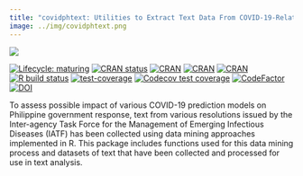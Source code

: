 ```yaml
---
title: "covidphtext: Utilities to Extract Text Data From COVID-19-Related Resolutions and Policies From the Philippines"
image: ../img/covidphtext.png
---
```


::: column-margin
[![](../img/covidphtext.png)](https://panukatan.io/covidphtext/)
:::

[![Lifecycle: maturing](https://img.shields.io/badge/lifecycle-maturing-blue.svg)](https://www.tidyverse.org/lifecycle/#maturing)
[![CRAN status](https://www.r-pkg.org/badges/version/covidphtext)](https://CRAN.R-project.org/package=covidphtext)
[![CRAN](https://img.shields.io/cran/l/covidphtext.svg)](https://CRAN.R-project.org/package=covidphtext)
[![CRAN](http://cranlogs.r-pkg.org/badges/covidphtext)](https://CRAN.R-project.org/package=covidphtext)
[![CRAN](http://cranlogs.r-pkg.org/badges/grand-total/covidphtext)](https://CRAN.R-project.org/package=covidphtext)
[![R build status](https://github.com/como-ph/covidphtext/workflows/R-CMD-check/badge.svg)](https://github.com/como-ph/covidphtext/actions)
[![test-coverage](https://github.com/como-ph/covidphtext/workflows/test-coverage/badge.svg)](https://github.com/como-ph/covidphtext/actions?query=workflow%3Atest-coverage)
[![Codecov test coverage](https://codecov.io/gh/como-ph/covidphtext/branch/master/graph/badge.svg)](https://codecov.io/gh/como-ph/covidphtext?branch=master)
[![CodeFactor](https://www.codefactor.io/repository/github/como-ph/covidphtext/badge)](https://www.codefactor.io/repository/github/como-ph/covidphtext)
[![DOI](https://zenodo.org/badge/265376181.svg)](https://zenodo.org/badge/latestdoi/265376181)


To assess possible impact of various COVID-19 prediction models on Philippine government response, text from various resolutions issued by the Inter-agency Task Force for the Management of Emerging Infectious Diseases (IATF) has been collected using data mining approaches implemented in R. This package includes functions used for this data mining process and datasets of text that have been collected and processed for use in text analysis.
